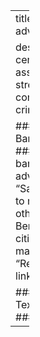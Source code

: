 ---
title: "We document our advocacy efforts here."

description: "Safe Yelli is a citizen centric tool to report harassment, assault and other crimes on the streets in Bengaluru. See our community's citizen reported crime data on a map."
draft: false

####################### Banner #########################
banner:
  title : "We document our advocacy efforts here."
  content : "Safe Yelli is a citizen centric tool to report harassment, assault and other crimes on the streets in Bengaluru. See our community's citizen reported crime data on a map."
  button:
    enable : true
    label : "Report / ಘಟನೆಯನ್ನು ರಿಪೋರ್ಟ್ ಮಾಡಿ"
    link : "https://safeyelli.in/report" 

##################### Text-after #######################

---
